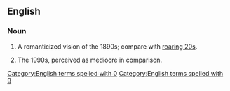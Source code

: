 ==English==

===Noun===
{{en-noun|-}}

# A romanticized vision of the 1890s; compare with [[roaring 20s]].
# {{lb|en|derogatory}} The 1990s, perceived as mediocre in comparison.
[[Category:English terms spelled with 0]]

[[Category:English terms spelled with 9]]